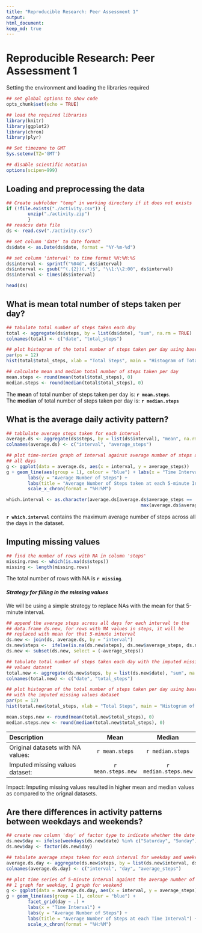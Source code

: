 ```yaml
---
title: "Reproducible Research: Peer Assessment 1"
output: 
html_document: 
keep_md: true
---
```

# Reproducible Research: Peer Assessment 1
    
Setting the environment and loading the libraries required

```r
## set global options to show code
opts_chunk$set(echo = TRUE)
```

```r
## load the required libraries
library(knitr)
library(ggplot2)
library(chron)
library(plyr)
```

```r
## Set timezone to GMT
Sys.setenv(TZ='GMT')

## disable scientific notation
options(scipen=999)
```


## Loading and preprocessing the data
```r
## Create subfolder "temp" in working directory if it does not exists
if (!file.exists("./activity.csv")) {
        unzip("./activity.zip")
        }
## readcsv data file
ds <- read.csv("./activity.csv")

## set column 'date' to date format
ds$date <- as.Date(ds$date, format = "%Y-%m-%d")

## set column 'interval' to time format %H:%M:%S
ds$interval <- sprintf("%04d", ds$interval)
ds$interval <- gsub("^(.{2})(.*)$", "\\1:\\2:00", ds$interval)
ds$interval <- times(ds$interval)
```

```r
head(ds)
```

## What is mean total number of steps taken per day?
```r
## tabulate total number of steps taken each day
total <- aggregate(ds$steps, by = list(ds$date), "sum", na.rm = TRUE)
colnames(total) <- c("date", "total_steps")

## plot histogram of the total number of steps taken per day using base system 
par(ps = 12)
hist(total$total_steps, xlab = "Total Steps", main = "Histogram of Total Steps")

## calculate mean and median total number of steps taken per day
mean.steps <- round(mean(total$total_steps), 0)
median.steps <- round(median(total$total_steps), 0)
```
The **mean** of total number of steps taken per day is: **`r mean.steps`**.  
The **median** of total number of steps taken per day is: **`r median.steps`**

## What is the average daily activity pattern?
```r
## tablulate average steps taken for each interval 
average.ds <- aggregate(ds$steps, by = list(ds$interval), "mean", na.rm = TRUE)
colnames(average.ds) <- c("interval", "average_steps")

## plot time-series graph of interval against average number of steps across
## all days
g <- ggplot(data = average.ds, aes(x = interval, y = average_steps))
g + geom_line(aes(group = 1), colour = "blue") + labs(x = "Time Interval") + 
        labs(y = "Average Number of Steps") +
        labs(title = "Average Number of Steps taken at each 5-minute Interval") + 
        scale_x_chron(format = "%H:%M")

which.interval <- as.character(average.ds[average.ds$average_steps == 
                                                  max(average.ds$average_steps), ]$interval)
```
**`r which.interval`** contains the maximum average number of steps across all the days in the dataset.

## Imputing missing values
```r
## find the number of rows with NA in column 'steps'
missing.rows <- which(is.na(ds$steps))
missing <- length(missing.rows)
```
The total number of rows with NA is **`r missing`**.  

#### *Strategy for filling in the missing values*
We will be using a simple strategy to replace NAs with the mean for that 5-minute interval.

```r
## append the average steps across all days for each interval to the
## data.frame ds.new, for rows with NA values in steps, it will be 
## replaced with mean for that 5-minute interval
ds.new <- join(ds, average.ds, by = "interval")
ds.new$steps <-  ifelse(is.na(ds.new$steps), ds.new$average_steps, ds.new$steps)
ds.new <- subset(ds.new, select = (-average_steps))
```

```r
## tabulate total number of steps taken each day with the imputed missing 
## values dataset
total.new <- aggregate(ds.new$steps, by = list(ds.new$date), "sum", na.rm = TRUE)
colnames(total.new) <- c("date", "total_steps")

## plot histogram of the total number of steps taken per day using base system
## with the imputed missing values dataset
par(ps = 12)
hist(total.new$total_steps, xlab = "Total Steps", main = "Histogram of Total Steps")

mean.steps.new <- round(mean(total.new$total_steps), 0)
median.steps.new <- round(median(total.new$total_steps), 0)
```
| Description                     | Mean | Median |
|:--------------------------------|:------------------:|:--------------------:|
|Original datasets with NA values: | `r mean.steps`     | `r median.steps`      |
|Imputed missing values dataset:   | `r mean.steps.new` | `r median.steps.new` |

Impact: Imputing missing values resulted in higher mean and median values as compared to the orignal datasets.

## Are there differences in activity patterns between weekdays and weekends?
```r
## create new column 'day' of factor type to indicate whether the date is a weekday or weekend
ds.new$day <- ifelse(weekdays(ds.new$date) %in% c("Saturday", "Sunday"), "weekend", "weekday")
ds.new$day <- factor(ds.new$day)

## tabulate average steps taken for each interval for weekday and weekend 
average.ds.day <- aggregate(ds.new$steps, by = list(ds.new$interval, ds.new$day), "mean", na.rm = TRUE)
colnames(average.ds.day) <- c("interval", "day", "average_steps")

## plot time series of 5-minute interval against the average number of steps taken across all days, 
## 1 graph for weekday, 1 graph for weekend
g <- ggplot(data = average.ds.day, aes(x = interval, y = average_steps))
g + geom_line(aes(group = 1), colour = "blue") + 
        facet_grid(day ~ .) + 
        labs(x = "Time Interval") + 
        labs(y = "Average Number of Steps") +
        labs(title = "Average Number of Steps at each Time Interval") + 
        scale_x_chron(format = "%H:%M")
```